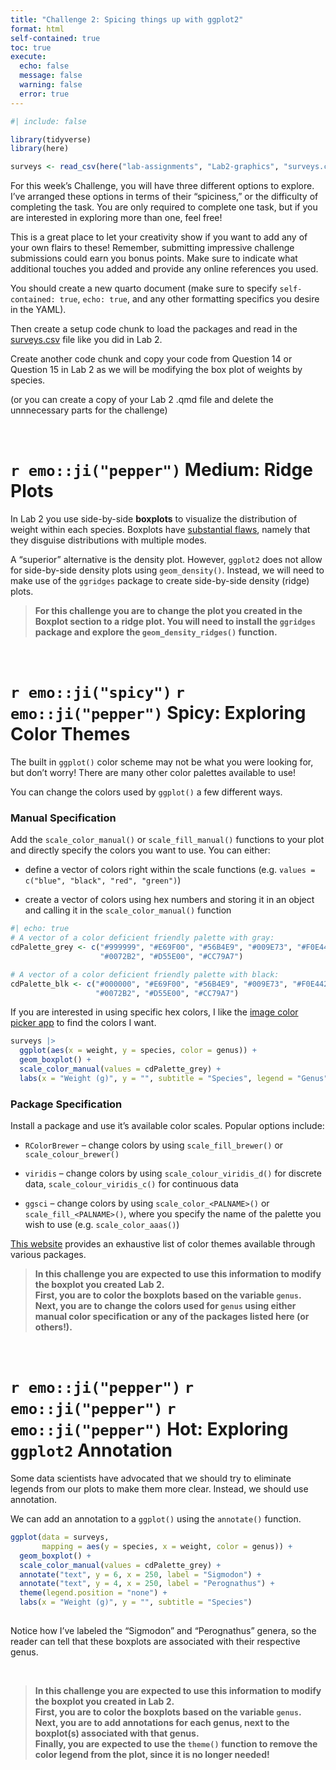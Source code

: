 ```yaml
---
title: "Challenge 2: Spicing things up with ggplot2"
format: html
self-contained: true
toc: true
execute:
  echo: false
  message: false
  warning: false
  error: true
---
```


```r
#| include: false

library(tidyverse)
library(here)

surveys <- read_csv(here("lab-assignments", "Lab2-graphics", "surveys.csv"))
```

For this week's Challenge, you will have three different options to explore.
I've arranged these options in terms of their "spiciness," or the difficulty 
of completing the task. You are only required to complete one task, but if you 
are interested in exploring more than one, feel free! 

This is a great place to let your creativity show if you want to add any of your own flairs to these! Remember, submitting impressive challenge submissions could earn you bonus points. Make sure to indicate what additional touches you added and provide any online references you used.

::: callout-tip
You should create a new quarto document (make sure to specify `self-contained: true`, `echo: true`, and any other formatting specifics you desire in the YAML). 

Then create a setup code chunk to load the packages and read in the [surveys.csv](surveys.csv) file like you did in Lab 2.

Create another code chunk and copy your code from Question 14 or Question 15 in Lab 2 as we will be modifying the box plot of weights by species.

(or you can create a copy of your Lab 2 .qmd file and delete the unnnecessary parts for the challenge)
:::

</br> 

# `r emo::ji("pepper")` Medium: Ridge Plots

In Lab 2 you use side-by-side **boxplots** to visualize the
distribution of weight within each species. Boxplots have [substantial flaws](https://www.data-to-viz.com/caveat/boxplot.html), namely that they
disguise distributions with multiple modes. 

A "superior" alternative is the density plot. However, `ggplot2` does not
allow for side-by-side density plots using `geom_density()`. Instead, we will
need to make use of the `ggridges` package to create side-by-side density
(ridge) plots. 

> **For this challenge you are to change the plot you created in the Boxplot
section to a ridge plot. You will need to install the `ggridges` package and
explore the `geom_density_ridges()` function.**

</br>

# `r emo::ji("spicy")` `r emo::ji("pepper")` Spicy: Exploring Color Themes

The built in `ggplot()` color scheme may not be what you were looking for, but 
don't worry! There are many other color palettes available to use!  

You can change the colors used by `ggplot()` a few different ways.  

### Manual Specification 

Add the `scale_color_manual()` or `scale_fill_manual()` functions to your 
plot and directly specify the colors you want to use. You can either:  

- define a vector of colors right within the scale functions 
(e.g. `values = c("blue", "black", "red", "green")`)  

- create a vector of colors using hex numbers and storing it in an object and
calling it in the `scale_color_manual()` function

```r
#| echo: true
# A vector of a color deficient friendly palette with gray:
cdPalette_grey <- c("#999999", "#E69F00", "#56B4E9", "#009E73", "#F0E442", 
                    "#0072B2", "#D55E00", "#CC79A7")

# A vector of a color deficient friendly palette with black:
cdPalette_blk <- c("#000000", "#E69F00", "#56B4E9", "#009E73", "#F0E442", 
                   "#0072B2", "#D55E00", "#CC79A7")
```

::: callout-note
If you are interested in using specific hex colors, I like the [image color picker app](https://imagecolorpicker.com/en) to find the colors I want. 
:::
                   
```r
surveys |> 
  ggplot(aes(x = weight, y = species, color = genus)) +
  geom_boxplot() +
  scale_color_manual(values = cdPalette_grey) +
  labs(x = "Weight (g)", y = "", subtitle = "Species", legend = "Genus")
```

### Package Specification 

Install a package and use it's available color scales. Popular options 
include:  

- `RColorBrewer` -- change colors by using `scale_fill_brewer()` or `scale_colour_brewer()` 

- `viridis` -- change colors by using `scale_colour_viridis_d()` for discrete
data, `scale_colour_viridis_c()` for continuous data

- `ggsci` -- change colors by using `scale_color_<PALNAME>()` or
`scale_fill_<PALNAME>()`, where you specify the name of the palette you
wish to use (e.g. `scale_color_aaas()`)

::: callout-note
[This website](https://github.com/EmilHvitfeldt/r-color-palettes) provides 
an exhaustive list of color themes available through various packages. 
:::

> **In this challenge you are expected to use this information to modify the 
> boxplot you created Lab 2.  
> First, you are to color the boxplots based on the variable `genus`.  
> Next, you are to change the colors used for `genus` using either manual 
> color specification or any of the packages listed here (or others!).** 

</br>

# `r emo::ji("pepper")` `r emo::ji("pepper")` `r emo::ji("pepper")` Hot: Exploring `ggplot2` Annotation

Some data scientists have advocated that we should try to eliminate legends from
our plots to make them more clear. Instead, we should use annotation. 

We can add an annotation to a `ggplot()` using the `annotate()` function.

```r
ggplot(data = surveys, 
       mapping = aes(y = species, x = weight, color = genus)) +
  geom_boxplot() +
  scale_color_manual(values = cdPalette_grey) + 
  annotate("text", y = 6, x = 250, label = "Sigmodon") +
  annotate("text", y = 4, x = 250, label = "Perognathus") +
  theme(legend.position = "none") +
  labs(x = "Weight (g)", y = "", subtitle = "Species")
  
```

Notice how I've labeled the "Sigmodon" and "Perognathus" genera, so the reader
can tell that these boxplots are associated with their respective genus. 

</br>

> **In this challenge you are expected to use this information to modify the 
> boxplot you created in Lab 2.  
> First, you are to color the boxplots based on the variable `genus`.  
> Next, you are to add annotations for each genus, next to the boxplot(s) 
> associated with that genus.   
> Finally, you are expected to use the `theme()` function to remove the color
> legend from the plot, since it is no longer needed!**